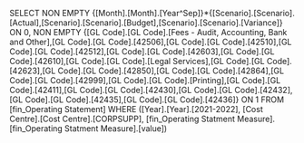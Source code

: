 SELECT NON EMPTY {[Month].[Month].[Year^Sep]}*{[Scenario].[Scenario].[Actual],[Scenario].[Scenario].[Budget],[Scenario].[Scenario].[Variance]} ON 0, NON EMPTY {[GL Code].[GL Code].[Fees - Audit, Accounting, Bank and Other],[GL Code].[GL Code].[42506],[GL Code].[GL Code].[42510],[GL Code].[GL Code].[42512],[GL Code].[GL Code].[42603],[GL Code].[GL Code].[42610],[GL Code].[GL Code].[Legal Services],[GL Code].[GL Code].[42623],[GL Code].[GL Code].[42850],[GL Code].[GL Code].[42864],[GL Code].[GL Code].[42999],[GL Code].[GL Code].[Printing],[GL Code].[GL Code].[42411],[GL Code].[GL Code].[42430],[GL Code].[GL Code].[42432],[GL Code].[GL Code].[42435],[GL Code].[GL Code].[42436]} ON 1 FROM [fin_Operating Statement] WHERE ([Year].[Year].[2021-2022], [Cost Centre].[Cost Centre].[CORPSUPP], [fin_Operating Statment Measure].[fin_Operating Statment Measure].[value])
